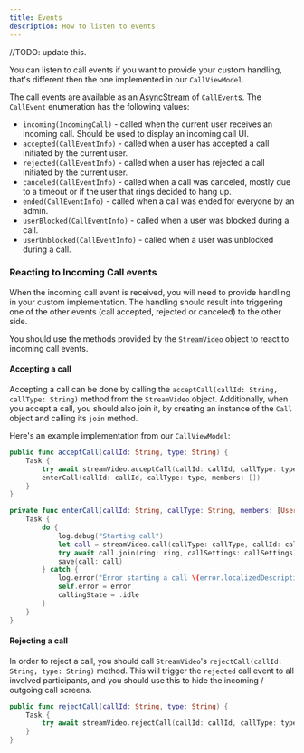 ```yaml
---
title: Events
description: How to listen to events
---
```


//TODO: update this.

You can listen to call events if you want to provide your custom handling, that's different then the one implemented in our `CallViewModel`.

The call events are available as an [AsyncStream](https://developer.apple.com/documentation/swift/asyncstream) of `CallEvent`s. The `CallEvent` enumeration has the following values:
- `incoming(IncomingCall)` - called when the current user receives an incoming call. Should be used to display an incoming call UI.
- `accepted(CallEventInfo)` - called when a user has accepted a call initiated by the current user.
- `rejected(CallEventInfo)` - called when a user has rejected a call initiated by the current user.
- `canceled(CallEventInfo)` - called when a call was canceled, mostly due to a timeout or if the user that rings decided to hang up.
- `ended(CallEventInfo)` - called when a call was ended for everyone by an admin.
- `userBlocked(CallEventInfo)` - called when a user was blocked during a call.
- `userUnblocked(CallEventInfo)` - called when a user was unblocked during a call.

### Reacting to Incoming Call events

When the incoming call event is received, you will need to provide handling in your custom implementation. The handling should result into triggering one of the other events (call accepted, rejected or canceled) to the other side.

You should use the methods provided by the `StreamVideo` object to react to incoming call events. 

#### Accepting a call

Accepting a call can be done by calling the `acceptCall(callId: String, callType: String)` method from the `StreamVideo` object. Additionally, when you accept a call, you should also join it, by creating an instance of the `Call` object and calling its `join` method.

Here's an example implementation from our `CallViewModel`:

```swift
public func acceptCall(callId: String, type: String) {
    Task {
        try await streamVideo.acceptCall(callId: callId, callType: type)
        enterCall(callId: callId, callType: type, members: [])
    }
}

private func enterCall(callId: String, callType: String, members: [User], ring: Bool = false) {
    Task {
        do {
            log.debug("Starting call")
            let call = streamVideo.call(callType: callType, callId: callId, members: members)
            try await call.join(ring: ring, callSettings: callSettings)
            save(call: call)
        } catch {
            log.error("Error starting a call \(error.localizedDescription)")
            self.error = error
            callingState = .idle
        }
    }
}
```

#### Rejecting a call

In order to reject a call, you should call `StreamVideo`'s `rejectCall(callId: String, type: String)` method. This will trigger the `rejected` call event to all involved participants, and you should use this to hide the incoming / outgoing call screens.

```swift
public func rejectCall(callId: String, type: String) {
    Task {
        try await streamVideo.rejectCall(callId: callId, callType: type)
    }
}
```
